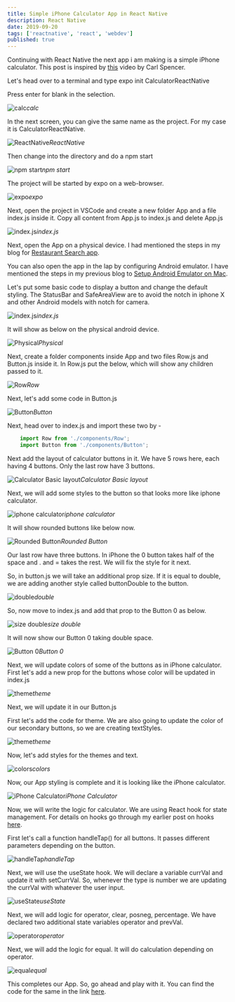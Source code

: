 ```yaml
---
title: Simple iPhone Calculator App in React Native
description: React Native
date: 2019-09-20
tags: ['reactnative', 'react', 'webdev']
published: true
---
```



Continuing with React Native the next app i am making is a simple iPhone calculator. This post is inspired by [this](https://learn.handlebarlabs.com/courses/540767/lectures/9944110) video by Carl Spencer.

Let's head over to a terminal and type expo init CalculatorReactNative

Press enter for blank in the selection.

![calc](https://res.cloudinary.com/dxkxvfo2o/image/upload/v1590390171/ReactnativeCalculator/1_ffwut7.png)*calc*

In the next screen, you can give the same name as the project. For my case it is CalculatorReactNative.

![ReactNative](https://res.cloudinary.com/dxkxvfo2o/image/upload/v1590390170/ReactnativeCalculator/2_urvpmq.png)*ReactNative*

Then change into the directory and do a npm start

![npm start](https://res.cloudinary.com/dxkxvfo2o/image/upload/v1590390170/ReactnativeCalculator/3_mylj6r.png)*npm start*

The project will be started by expo on a web-browser.

![expo](https://res.cloudinary.com/dxkxvfo2o/image/upload/v1590390170/ReactnativeCalculator/4_wqcdgn.png)*expo*

Next, open the project in VSCode and create a new folder App and a file index.js inside it. Copy all content from App.js to index.js and delete App.js

![index.js](https://res.cloudinary.com/dxkxvfo2o/image/upload/v1590390170/ReactnativeCalculator/5_ymdrcl.png)*index.js*

Next, open the App on a physical device. I had mentioned the steps in my blog for [Restaurant Search app](https://medium.com/@nabendu82/restaurant-search-app-with-react-native-using-zomato-api-11faa7380b89).

You can also open the app in the lap by configuring Android emulator. I have mentioned the steps in my previous blog to [Setup Android Emulator on Mac](https://medium.com/@nabendu82/android-emulator-setup-for-expo-on-mac-3511d3ef67e5).

Let's put some basic code to display a button and change the default styling. The StatusBar and SafeAreaView are to avoid the notch in iphone X and other Android models with notch for camera.

![index.js](https://res.cloudinary.com/dxkxvfo2o/image/upload/v1590390170/ReactnativeCalculator/6_fkkwap.png)*index.js*

It will show as below on the physical android device.


![Physical](https://res.cloudinary.com/dxkxvfo2o/image/upload/v1590390170/ReactnativeCalculator/7_e4v9wy.png)*Physical*


Next, create a folder components inside App and two files Row.js and Button.js inside it. In Row.js put the below, which will show any children passed to it.

![Row](https://res.cloudinary.com/dxkxvfo2o/image/upload/v1590390170/ReactnativeCalculator/8_vvfbg4.png)*Row*

Next, let's add some code in Button.js

![Button](https://res.cloudinary.com/dxkxvfo2o/image/upload/v1590390170/ReactnativeCalculator/9_qskvlk.png)*Button*

Next, head over to index.js and import these two by -


```js
    import Row from './components/Row';
    import Button from './components/Button';
```


Next add the layout of calculator buttons in it. We have 5 rows here, each having 4 buttons. Only the last row have 3 buttons.

![Calculator Basic layout](https://res.cloudinary.com/dxkxvfo2o/image/upload/v1590390170/ReactnativeCalculator/10_esw8gd.png)*Calculator Basic layout*

Next, we will add some styles to the button so that looks more like iphone calculator.

![iphone calculator](https://res.cloudinary.com/dxkxvfo2o/image/upload/v1590390169/ReactnativeCalculator/11_oyvknq.png)*iphone calculator*

It will show rounded buttons like below now.


![Rounded Button](https://res.cloudinary.com/dxkxvfo2o/image/upload/v1590390167/ReactnativeCalculator/12_drgp1m.png)*Rounded Button*


Our last row have three buttons. In iPhone the 0 button takes half of the space and . and = takes the rest. We will fix the style for it next.

So, in button.js we will take an additional prop size. If it is equal to double, we are adding another style called buttonDouble to the button.

![double](https://res.cloudinary.com/dxkxvfo2o/image/upload/v1590390169/ReactnativeCalculator/13_jge9fr.png)*double*

So, now move to index.js and add that prop to the Button 0 as below.

![size double](https://res.cloudinary.com/dxkxvfo2o/image/upload/v1590390169/ReactnativeCalculator/14_gp1zhd.png)*size double*

It will now show our Button 0 taking double space.


![Button 0](https://res.cloudinary.com/dxkxvfo2o/image/upload/v1590390169/ReactnativeCalculator/15_qzuufl.png)*Button 0*


Next, we will update colors of some of the buttons as in iPhone calculator. First let's add a new prop for the buttons whose color will be updated in index.js

![theme](https://res.cloudinary.com/dxkxvfo2o/image/upload/v1590390169/ReactnativeCalculator/16_zqtqoj.png)*theme*

Next, we will update it in our Button.js

First let's add the code for theme. We are also going to update the color of our secondary buttons, so we are creating textStyles.

![theme](https://res.cloudinary.com/dxkxvfo2o/image/upload/v1590390168/ReactnativeCalculator/17_vvvvh6.png)*theme*

Now, let's add styles for the themes and text.

![colors](https://res.cloudinary.com/dxkxvfo2o/image/upload/v1590390168/ReactnativeCalculator/18_vbu0be.png)*colors*

Now, our App styling is complete and it is looking like the iPhone calculator.


![iPhone Calculator](https://res.cloudinary.com/dxkxvfo2o/image/upload/v1590390167/ReactnativeCalculator/19_bsuwc5.png)*iPhone Calculator*


Now, we will write the logic for calculator. We are using React hook for state management. For details on hooks go through my earlier post on hooks [here](https://dev.to/nabendu82/understanding-react-hooks-by-building-a-simple-app-4i6d).

First let's call a function handleTap() for all buttons. It passes different parameters depending on the button.

![handleTap](https://res.cloudinary.com/dxkxvfo2o/image/upload/v1590390168/ReactnativeCalculator/20_pdhaem.png)*handleTap*

Next, we will use the useState hook. We will declare a variable currVal and update it with setCurrVal. So, whenever the type is number we are updating the currVal with whatever the user input.

![useState](https://res.cloudinary.com/dxkxvfo2o/image/upload/v1590390168/ReactnativeCalculator/21_i6geoc.png)*useState*

Next, we will add logic for operator, clear, posneg, percentage. We have declared two additional state variables operator and prevVal.

![operator](https://res.cloudinary.com/dxkxvfo2o/image/upload/v1590390168/ReactnativeCalculator/22_luusn8.png)*operator*

Next, we will add the logic for equal. It will do calculation depending on operator.

![equal](https://res.cloudinary.com/dxkxvfo2o/image/upload/v1590390168/ReactnativeCalculator/23_s2xgfj.png)*equal*

This completes our App. So, go ahead and play with it. You can find the code for the same in the link [here](https://github.com/nabendu82/CalculatorReactNative).
